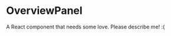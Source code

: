 
<Meta title="@flapjs/modules/fa/drawer/overview/OverviewPanel"
    component={OverviewPanel}/>

# OverviewPanel

A React component that needs some love. Please describe me! :(

<Props of={OverviewPanel}/>


